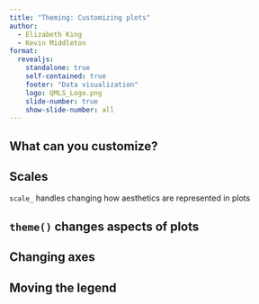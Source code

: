 ```yaml
---
title: "Theming: Customizing plots"
author:
  - Elizabeth King
  - Kevin Middleton
format:
  revealjs:
    standalone: true
    self-contained: true
    footer: "Data visualization"
    logo: QMLS_Logo.png
    slide-number: true
    show-slide-number: all
---
```


## What can you customize?

## Scales

`scale_` handles changing how aesthetics are represented in plots

## `theme()` changes aspects of plots

## Changing axes

## Moving the legend
